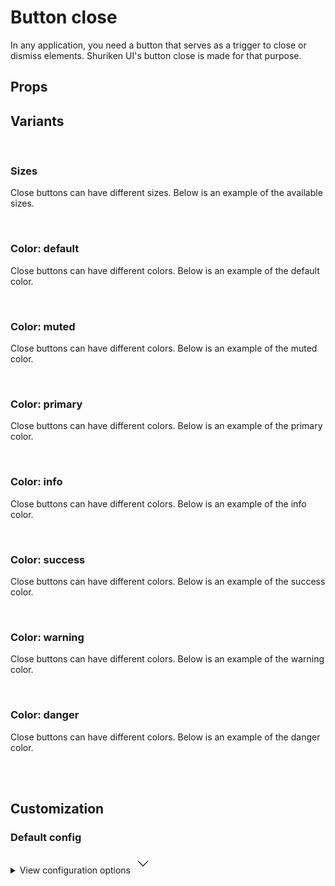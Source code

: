
<Meta of={ButtonCloseStories} />

# Button close

In any application, you need a button that serves as a trigger to close or dismiss elements. Shuriken UI's button close is made for that purpose.

<Primary />

## Props

<Controls />

## Variants

<br />

### Sizes

Close buttons can have different sizes. Below is an example of the available sizes.

<div className="flex items-end gap-3 border border-muted-200 dark:border-muted-800 bg-white dark:bg-muted-900 p-6 rounded-sm">
  <Story of={ButtonCloseStories.SizeXs} />
  <Story of={ButtonCloseStories.SizeSm} />
  <Story of={ButtonCloseStories.SizeMd} />
  <Story of={ButtonCloseStories.SizeLg} />
  <Story of={ButtonCloseStories.SizeXl} />
</div>

<br />

### Color: default

Close buttons can have different colors. Below is an example of the default color.

<div className="flex items-end gap-2 border border-muted-200 dark:border-muted-800 bg-white dark:bg-muted-900 p-6 rounded-sm">
  <Story of={ButtonCloseStories.DefaultStraight} />
  <Story of={ButtonCloseStories.DefaultRounded} />
  <Story of={ButtonCloseStories.DefaultSmooth} />
  <Story of={ButtonCloseStories.DefaultCurved} />
  <Story of={ButtonCloseStories.DefaultFull} />
</div>

<br />

### Color: muted

Close buttons can have different colors. Below is an example of the muted color.

<div className="flex items-end gap-2 border border-muted-200 dark:border-muted-800 bg-white dark:bg-muted-900 p-6 rounded-sm">
  <Story of={ButtonCloseStories.MutedStraight} />
  <Story of={ButtonCloseStories.MutedRounded} />
  <Story of={ButtonCloseStories.MutedSmooth} />
  <Story of={ButtonCloseStories.MutedCurved} />
  <Story of={ButtonCloseStories.MutedFull} />
</div>

<br />

### Color: primary

Close buttons can have different colors. Below is an example of the primary color.

<div className="flex items-end gap-2 border border-muted-200 dark:border-muted-800 bg-white dark:bg-muted-900 p-6 rounded-sm">
  <Story of={ButtonCloseStories.PrimaryStraight} />
  <Story of={ButtonCloseStories.PrimaryRounded} />
  <Story of={ButtonCloseStories.PrimarySmooth} />
  <Story of={ButtonCloseStories.PrimaryCurved} />
  <Story of={ButtonCloseStories.PrimaryFull} />
</div>

<br />

### Color: info

Close buttons can have different colors. Below is an example of the info color.

<div className="flex items-end gap-2 border border-muted-200 dark:border-muted-800 bg-white dark:bg-muted-900 p-6 rounded-sm">
  <Story of={ButtonCloseStories.InfoStraight} />
  <Story of={ButtonCloseStories.InfoRounded} />
  <Story of={ButtonCloseStories.InfoSmooth} />
  <Story of={ButtonCloseStories.InfoCurved} />
  <Story of={ButtonCloseStories.InfoFull} />
</div>

<br />

### Color: success

Close buttons can have different colors. Below is an example of the success color.

<div className="flex items-end gap-2 border border-muted-200 dark:border-muted-800 bg-white dark:bg-muted-900 p-6 rounded-sm">
  <Story of={ButtonCloseStories.SuccessStraight} />
  <Story of={ButtonCloseStories.SuccessRounded} />
  <Story of={ButtonCloseStories.SuccessSmooth} />
  <Story of={ButtonCloseStories.SuccessCurved} />
  <Story of={ButtonCloseStories.SuccessFull} />
</div>

<br />

### Color: warning

Close buttons can have different colors. Below is an example of the warning color.

<div className="flex items-end gap-2 border border-muted-200 dark:border-muted-800 bg-white dark:bg-muted-900 p-6 rounded-sm">
  <Story of={ButtonCloseStories.WarningStraight} />
  <Story of={ButtonCloseStories.WarningRounded} />
  <Story of={ButtonCloseStories.WarningSmooth} />
  <Story of={ButtonCloseStories.WarningCurved} />
  <Story of={ButtonCloseStories.WarningFull} />
</div>

<br />

### Color: danger

Close buttons can have different colors. Below is an example of the danger color.

<div className="flex items-end gap-2 border border-muted-200 dark:border-muted-800 bg-white dark:bg-muted-900 p-6 rounded-sm">
  <Story of={ButtonCloseStories.DangerStraight} />
  <Story of={ButtonCloseStories.DangerRounded} />
  <Story of={ButtonCloseStories.DangerSmooth} />
  <Story of={ButtonCloseStories.DangerCurved} />
  <Story of={ButtonCloseStories.DangerFull} />
</div>

<br />
<br />

## Customization

### Default config

<div className="relative">
  <details className="relative bg-slate-50 border border-slate-200 rounded-lg p-4 [&>summary>svg]:open:-rotate-180">
    <summary className="list-none cursor-pointer">
      <span className="font-sans text-slate-500">View configuration options</span>
      <svg
        className="w-5 h-5 text-slate-500 absolute top-5 end-4 transition-transform duration-300"
        xmlns="http://www.w3.org/2000/svg"
        width="32"
        height="32"
        viewBox="0 0 24 24"
      >
        <path
          fill="none"
          stroke="currentColor"
          strokeLinecap="round"
          strokeLinejoin="round"
          strokeWidth="2"
          d="m6 9l6 6l6-6"
        />
      </svg>
    </summary>

    <div className="!mt-4">
      <pre >
        {JSON.stringify(defaultConfig, null, 2)}
      </pre>
    </div>

  </details>
</div>
